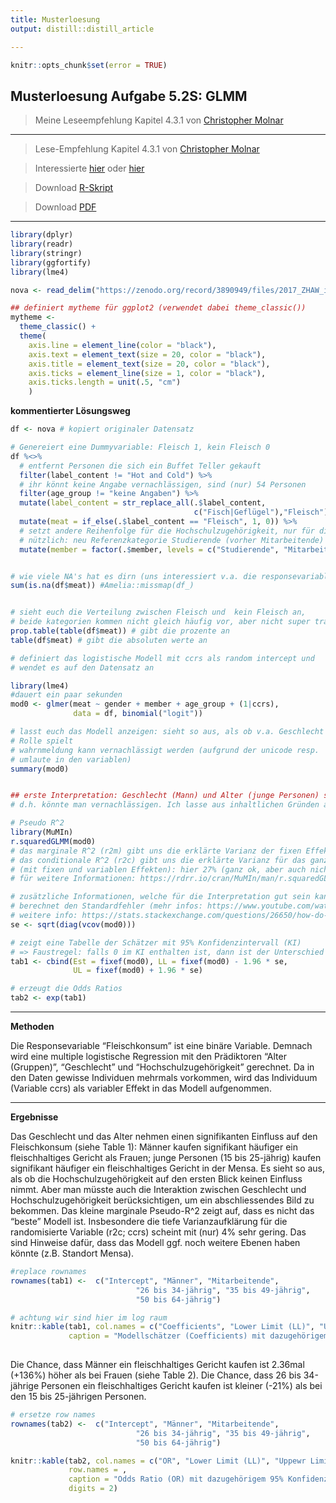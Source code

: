 ```yaml
---
title: Musterloesung
output: distill::distill_article

---
```


```r
knitr::opts_chunk$set(error = TRUE)
```
## Musterloesung Aufgabe 5.2S: GLMM
> Meine Leseempfehlung Kapitel 4.3.1 von [Christopher Molnar](https://christophm.github.io/interpretable-ml-book/extend-lm.html#glm)

*****
> Lese-Empfehlung Kapitel 4.3.1 von [Christopher Molnar](https://christophm.github.io/interpretable-ml-book/extend-lm.html#glm)

> Interessierte [hier](https://rpsychologist.com/r-guide-longitudinal-lme-lmer) oder [hier](https://rpubs.com/kaz_yos/glmm1)
  
> Download [R-Skript](17_Statistik5/RFiles/solution_stat5.2.R)

> Download [PDF](17_Statistik5/solution_stat5.2.pdf)

****

```r
library(dplyr)
library(readr)
library(stringr)
library(ggfortify)
library(lme4)

nova <- read_delim("https://zenodo.org/record/3890949/files/2017_ZHAW_individual_menu_sales_NOVANIMAL.csv?download=1", delim = ";", locale = locale(encoding = "latin1"))

## definiert mytheme für ggplot2 (verwendet dabei theme_classic())
mytheme <- 
  theme_classic() + 
  theme(
    axis.line = element_line(color = "black"), 
    axis.text = element_text(size = 20, color = "black"), 
    axis.title = element_text(size = 20, color = "black"), 
    axis.ticks = element_line(size = 1, color = "black"), 
    axis.ticks.length = unit(.5, "cm")
    )

```

**kommentierter Lösungsweg**
```r

df <- nova # kopiert originaler Datensatz

# Genereiert eine Dummyvariable: Fleisch 1, kein Fleisch 0
df %<>%
  # entfernt Personen die sich ein Buffet Teller gekauft
  filter(label_content != "Hot and Cold") %>%
  # ihr könnt keine Angabe vernachlässigen, sind (nur) 54 Personen
  filter(age_group != "keine Angaben") %>% 
  mutate(label_content = str_replace_all(.$label_content, 
                                         c("Fisch|Geflügel"),"Fleisch")) %>%   
  mutate(meat = if_else(.$label_content == "Fleisch", 1, 0)) %>%
  # setzt andere Reihenfolge für die Hochschulzugehörigkeit, nur für die Interpretation
  # nützlich: neu Referenzkategorie Studierende (vorher Mitarbeitende)
  mutate(member = factor(.$member, levels = c("Studierende", "Mitarbeitende")))  


# wie viele NA's hat es dirn (uns interessiert v.a. die responsevariable: meat)
sum(is.na(df$meat)) #Amelia::missmap(df_)


# sieht euch die Verteilung zwischen Fleisch und  kein Fleisch an, 
# beide kategorien kommen nicht gleich häufig vor, aber nicht super tragisch
prop.table(table(df$meat)) # gibt die prozente an
table(df$meat) # gibt die absoluten werte an

# definiert das logistische Modell mit ccrs als random intercept und 
# wendet es auf den Datensatz an

library(lme4)
#dauert ein paar sekunden
mod0 <- glmer(meat ~ gender + member + age_group + (1|ccrs),
              data = df, binomial("logit")) 

# lasst euch das Modell anzeigen: sieht so aus, als ob v.a. Geschlecht eine 
# Rolle spielt
# wahrnmeldung kann vernachlässigt werden (aufgrund der unicode resp. 
# umlaute in den variablen)
summary(mod0) 


## erste Interpretation: Geschlecht (Mann) und Alter (junge Personen) scheinen den Fleischkonsum positiv zu beeinflussen + Hochschulzugehörigkeit spielt keien Rolle
# d.h. könnte man vernachlässigen. Ich lasse aus inhaltlichen Gründen aber im Modell drin

# Pseudo R^2
library(MuMIn)
r.squaredGLMM(mod0) 
# das marginale R^2 (r2m) gibt uns die erklärte Varianz der fixen Effekte: hier 4% (das ist sehr wenig)
# das conditionale R^2 (r2c) gibt uns die erklärte Varianz für das ganze Modell 
# (mit fixen und variablen Effekten): hier 27% (ganz ok, aber auch nicht super mega)
# für weitere Informationen: https://rdrr.io/cran/MuMIn/man/r.squaredGLMM.html 

# zusätzliche Informationen, welche für die Interpretation gut sein kann
# berechnet den Standardfehler (mehr infos: https://www.youtube.com/watch?v=r-txC-dpI-E oder hier: https://mgimond.github.io/Stats-in-R/CI.html)
# weitere info: https://stats.stackexchange.com/questions/26650/how-do-i-reference-a-regression-models-coefficients-standard-errors
se <- sqrt(diag(vcov(mod0)))

# zeigt eine Tabelle der Schätzer mit 95% Konfidenzintervall (KI)
# => Faustregel: falls 0 im KI enthalten ist, dann ist der Unterschied statistisch NICHT signifikant
tab1 <- cbind(Est = fixef(mod0), LL = fixef(mod0) - 1.96 * se,
              UL = fixef(mod0) + 1.96 * se)

# erzeugt die Odds Ratios
tab2 <- exp(tab1)
```

*****

**Methoden**

Die Responsevariable “Fleischkonsum” ist eine binäre Variable. Demnach wird eine multiple logistische Regression mit den Prädiktoren “Alter (Gruppen)”, “Geschlecht” und “Hochschulzugehörigkeit” gerechnet. Da in den Daten gewisse Individuen mehrmals vorkommen, wird das Individuum (Variable ccrs) als variabler Effekt in das Modell aufgenommen.

*****

**Ergebnisse**

Das Geschlecht und das Alter nehmen einen signifikanten Einfluss auf den Fleischkonsum (siehe Table 1): Männer kaufen signifikant häufiger ein fleischhaltiges Gericht als Frauen; junge Personen (15 bis 25-jährig) kaufen signifikant häufiger ein fleischhaltiges Gericht in der Mensa. Es sieht so aus, als ob die Hochschulzugehörigkeit auf den ersten Blick keinen Einfluss nimmt. Aber man müsste auch die Interaktion zwischen Geschlecht und Hochschulzugehörigkeit berücksichtigen, um ein abschliessendes Bild zu bekommen. Das kleine marginale Pseudo-R^2 zeigt auf, dass es nicht das "beste" Modell ist. Insbesondere die tiefe Varianzaufklärung für die randomisierte Variable (r2c; ccrs) scheint mit (nur) 4% sehr gering. Das sind Hinweise dafür, dass das Modell ggf. noch weitere Ebenen haben könnte (z.B. Standort Mensa).

```r

#replace rownames
rownames(tab1) <-  c("Intercept", "Männer", "Mitarbeitende",
                            "26 bis 34-jährig", "35 bis 49-jährig",
                            "50 bis 64-jährig")

# achtung wir sind hier im log raum
knitr::kable(tab1, col.names = c("Coefficients", "Lower Limit (LL)", "Uppewr Limit (UL)"),
             caption = "Modellschätzer (Coefficients) mit dazugehörigem 95% Konfidenzintervall", digits = 2)
             

```


Die Chance, dass Männer ein fleischhaltiges Gericht kaufen ist 2.36mal (+136%) höher als bei Frauen (siehe Table 2). Die Chance, dass 26 bis 34-jährige Personen ein fleischhaltiges Gericht kaufen ist kleiner (-21%) als bei den 15 bis 25-jährigen Personen.

```r

# ersetze row names
rownames(tab2) <-  c("Intercept", "Männer", "Mitarbeitende",
                            "26 bis 34-jährig", "35 bis 49-jährig",
                            "50 bis 64-jährig")

knitr::kable(tab2, col.names = c("OR", "Lower Limit (LL)", "Uppewr Limit (UL)"),
             row.names = ,
             caption = "Odds Ratio (OR) mit dazugehörigem 95% Konfidenzintervall", 
             digits = 2)

```


